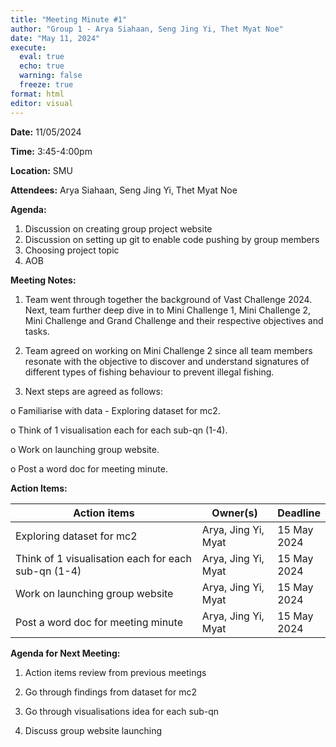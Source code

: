 ```yaml
---
title: "Meeting Minute #1"
author: "Group 1 - Arya Siahaan, Seng Jing Yi, Thet Myat Noe"
date: "May 11, 2024"
execute: 
  eval: true
  echo: true
  warning: false
  freeze: true
format: html
editor: visual
---
```


**Date:** 11/05/2024

**Time:** 3:45-4:00pm

**Location:** SMU

**Attendees:** Arya Siahaan, Seng Jing Yi, Thet Myat Noe

**Agenda:**

1.  Discussion on creating group project website
2.  Discussion on setting up git to enable code pushing by group members
3.  Choosing project topic
4.  AOB

**Meeting Notes:**

1.  Team went through together the background of Vast Challenge 2024. Next, team further deep dive in to Mini Challenge 1, Mini Challenge 2, Mini Challenge and Grand Challenge and their respective objectives and tasks.

2.  Team agreed on working on Mini Challenge 2 since all team members resonate with the objective to discover and understand signatures of different types of fishing behaviour to prevent illegal fishing.

3.  Next steps are agreed as follows:

o Familiarise with data - Exploring dataset for mc2.

o Think of 1 visualisation each for each sub-qn (1-4).

o Work on launching group website.

o Post a word doc for meeting minute.

**Action Items:**

| Action items                                        | Owner(s)            | Deadline    |
|-----------------------------------------------------|---------------------|-------------|
| Exploring dataset for mc2                           | Arya, Jing Yi, Myat | 15 May 2024 |
| Think of 1 visualisation each for each sub-qn (1-4) | Arya, Jing Yi, Myat | 15 May 2024 |
| Work on launching group website                     | Arya, Jing Yi, Myat | 15 May 2024 |
| Post a word doc for meeting minute                  | Arya, Jing Yi, Myat | 15 May 2024 |

**Agenda for Next Meeting:**

1.  Action items review from previous meetings

2.  Go through findings from dataset for mc2

3.  Go through visualisations idea for each sub-qn

4.  Discuss group website launching
